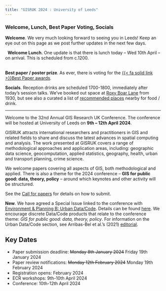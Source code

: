 ```yaml
---
title: "GISRUK 2024 : University of Leeds"
---
```


::: {.callout-important icon=true}

### Welcome, Lunch, Best Paper Voting, Socials

**Welcome**. We very much looking forward to seeing you in Leeds! Keep an eye out on this page as we post further updates in the next few days. 


<div class="inline"> <i class="fa-regular fa-bullhorn fa-beat-fade fa-xl" style="color:#b6545c; --fa-animation-duration: 2s; --fa-fade-opacity: 0.6;" ></i>  &nbsp;  **Welcome Lunch**. One update is that there is lunch today -- Wed 10th April -- on arrival. This is scheduled from c.1200.  </div>

<br>
**Best paper / poster prize**. As ever, there is voting for the [{{< fa solid link >}}Best Paper awards](https://forms.office.com/e/6nf8Ut36ZF).  


**Socials**. Reception drinks are scheduled 1700-1800, immediately after today's session talks. We've booked out space at [Roxy Boar Lane](https://roxyleisure.co.uk/location/leeds-boar-lane/) from 1930, but see also a curated a list of [recommended places](https://2024.gisruk.org/venue/#other-places) nearby for food / drink. 


:::


---------

Welcome to the 32nd Annual GIS Research UK Conference. The conference will be hosted at University of Leeds on **9th -- 12th April 2024**.

GISRUK attracts international researchers and practitioners in GIS and related fields to share and discuss the latest advances in spatial computing and analysis. The work presented at GISRUK covers a range of methodological approaches and application areas, including: geographic data science, geocomputation, applied statistics, geography, health, urban and transport planning, crime science.

We welcome papers covering all aspects of GIS, both methodological and applied. There is also a theme for the 2024 conference --  **GIS for public good: data, theory, policy** -- around which keynotes and other activity will be structured.

See the [Call for papers](cfp/) for details on how to submit.

**New**. We have agreed a Special Issue linked to the conference with [Environment & Planning B: Urban Data/Code](https://uk.sagepub.com/en-gb/eur/environment-and-planning-b-urban-analytics-and-city-science/journal203385#description). 
Details can be found [here](si/).
We encourage discrete Data/Code products that relate to the conference theme: *GIS for public good: data, theory, policy*. 
For information on the Urban Data/Code section, see Arribas-Bel et al.'s (2021) [editorial](https://journals.sagepub.com/doi/full/10.1177/23998083211059670?_gl=1*1y72m9o*_ga*MTM3ODc1NzM1OS4xNjQyNzA4NjE5*_ga_60R758KFDG*MTcwMzE2MjMwMS40NC4wLjE3MDMxNjIzMDEuNjAuMC4w).

## Key Dates

* Paper submission deadline: ~~Monday 8th January 2024~~ Friday 19th January 2024
* Paper review notifications: ~~Monday 12th February 2024~~ Monday 19th February 2024
* Registration opens: February 2024
* ECR workshops: 9th-10th April 2024
* Conference: 10th-12th April 2024
